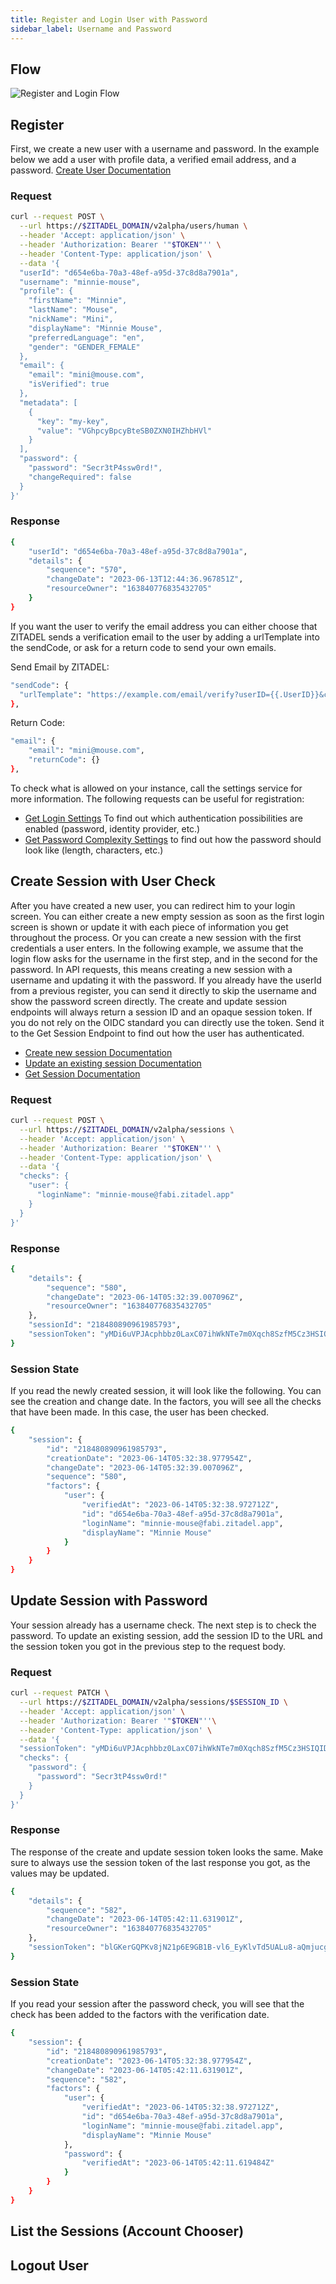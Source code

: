 ```yaml
---
title: Register and Login User with Password
sidebar_label: Username and Password
---
```


## Flow

![Register and Login Flow](/img/guides/login-ui/username-password-flow.png)

## Register

First, we create a new user with a username and password. In the example below we add a user with profile data, a verified email address, and a password.
[Create User Documentation](/apis/resources/user_service/user-service-add-human-user)

### Request

```bash
curl --request POST \
  --url https://$ZITADEL_DOMAIN/v2alpha/users/human \
  --header 'Accept: application/json' \
  --header 'Authorization: Bearer '"$TOKEN"'' \
  --header 'Content-Type: application/json' \
  --data '{
  "userId": "d654e6ba-70a3-48ef-a95d-37c8d8a7901a",
  "username": "minnie-mouse",
  "profile": {
    "firstName": "Minnie",
    "lastName": "Mouse",
    "nickName": "Mini",
    "displayName": "Minnie Mouse",
    "preferredLanguage": "en",
    "gender": "GENDER_FEMALE"
  },
  "email": {
    "email": "mini@mouse.com",
    "isVerified": true
  },
  "metadata": [
    {
      "key": "my-key",
      "value": "VGhpcyBpcyBteSB0ZXN0IHZhbHVl"
    }
  ],
  "password": {
    "password": "Secr3tP4ssw0rd!",
    "changeRequired": false
  }
}'
```

### Response

```bash
{
	"userId": "d654e6ba-70a3-48ef-a95d-37c8d8a7901a",
	"details": {
		"sequence": "570",
		"changeDate": "2023-06-13T12:44:36.967851Z",
		"resourceOwner": "163840776835432705"
	}
}
```

If you want the user to verify the email address you can either choose that ZITADEL sends a verification email to the user by adding a urlTemplate into the sendCode, or ask for a return code to send your own emails.

Send Email by ZITADEL:

```bash
"sendCode": {
  "urlTemplate": "https://example.com/email/verify?userID={{.UserID}}&code={{.Code}}&orgID={{.OrgID}}"
},
```

Return Code:
```bash
"email": {
    "email": "mini@mouse.com",
    "returnCode": {}
},
```

To check what is allowed on your instance, call the settings service for more information.
The following requests can be useful for registration:
- [Get Login Settings](https://zitadel.com/docs/apis/resources/settings_service/settings-service-get-login-settings) To find out which authentication possibilities are enabled (password, identity provider, etc.)
- [Get Password Complexity Settings](https://zitadel.com/docs/apis/resources/settings_service/settings-service-get-password-complexity-settings) to find out how the password should look like (length, characters, etc.)

## Create Session with User Check

After you have created a new user, you can redirect him to your login screen.
You can either create a new empty session as soon as the first login screen is shown or update it with each piece of information you get throughout the process.
Or you can create a new session with the first credentials a user enters.
In the following example, we assume that the login flow asks for the username in the first step, and in the second for the password.
In API requests, this means creating a new session with a username and updating it with the password.
If you already have the userId from a previous register, you can send it directly to skip the username and show the password screen directly.
The create and update session endpoints will always return a session ID and an opaque session token.
If you do not rely on the OIDC standard you can directly use the token.
Send it to the Get Session Endpoint to find out how the user has authenticated.

- [Create new session Documentation](https://zitadel.com/docs/apis/resources/session_service/session-service-create-session)
- [Update an existing session Documentation](https://zitadel.com/docs/apis/resources/session_service/session-service-set-session)
- [Get Session Documentation](https://zitadel.com/docs/apis/resources/session_service/session-service-get-session)

### Request

```bash
curl --request POST \
  --url https://$ZITADEL_DOMAIN/v2alpha/sessions \
  --header 'Accept: application/json' \
  --header 'Authorization: Bearer '"$TOKEN"'' \
  --header 'Content-Type: application/json' \
  --data '{
  "checks": {
    "user": {
      "loginName": "minnie-mouse@fabi.zitadel.app"
    }
  }
}'
```

### Response

```bash
{
	"details": {
		"sequence": "580",
		"changeDate": "2023-06-14T05:32:39.007096Z",
		"resourceOwner": "163840776835432705"
	},
	"sessionId": "218480890961985793",
	"sessionToken": "yMDi6uVPJAcphbbz0LaxC07ihWkNTe7m0Xqch8SzfM5Cz3HSIQIDZ65x1f5Qal0jxz0MEyo-_zYcUg"
}
```

### Session State

If you read the newly created session, it will look like the following.
You can see the creation and change date.
In the factors, you will see all the checks that have been made.
In this case, the user has been checked.

```bash
{
	"session": {
		"id": "218480890961985793",
		"creationDate": "2023-06-14T05:32:38.977954Z",
		"changeDate": "2023-06-14T05:32:39.007096Z",
		"sequence": "580",
		"factors": {
			"user": {
				"verifiedAt": "2023-06-14T05:32:38.972712Z",
				"id": "d654e6ba-70a3-48ef-a95d-37c8d8a7901a",
				"loginName": "minnie-mouse@fabi.zitadel.app",
				"displayName": "Minnie Mouse"
			}
		}
	}
}
```

## Update Session with Password

Your session already has a username check.
The next step is to check the password.
To update an existing session, add the session ID to the URL and the session token you got in the previous step to the request body.

### Request

```bash
curl --request PATCH \
  --url https://$ZITADEL_DOMAIN/v2alpha/sessions/$SESSION_ID \
  --header 'Accept: application/json' \
  --header 'Authorization: Bearer '"$TOKEN"''\
  --header 'Content-Type: application/json' \
  --data '{
  "sessionToken": "yMDi6uVPJAcphbbz0LaxC07ihWkNTe7m0Xqch8SzfM5Cz3HSIQIDZ65x1f5Qal0jxz0MEyo-_zYcUg",
  "checks": {
    "password": {
      "password": "Secr3tP4ssw0rd!"
    }
  }
}'
```

### Response

The response of the create and update session token looks the same.
Make sure to always use the session token of the last response you got, as the values may be updated.

```bash
{
	"details": {
		"sequence": "582",
		"changeDate": "2023-06-14T05:42:11.631901Z",
		"resourceOwner": "163840776835432705"
	},
	"sessionToken": "blGKerGQPKv8jN21p6E9GB1B-vl6_EyKlvTd5UALu8-aQmjucgZxHSXJx3XMFTwT9_Y3VnbOo3gC_Q"
}
```

### Session State
If you read your session after the password check, you will see that the check has been added to the factors with the verification date.

```bash
{
	"session": {
		"id": "218480890961985793",
		"creationDate": "2023-06-14T05:32:38.977954Z",
		"changeDate": "2023-06-14T05:42:11.631901Z",
		"sequence": "582",
		"factors": {
			"user": {
				"verifiedAt": "2023-06-14T05:32:38.972712Z",
				"id": "d654e6ba-70a3-48ef-a95d-37c8d8a7901a",
				"loginName": "minnie-mouse@fabi.zitadel.app",
				"displayName": "Minnie Mouse"
			},
			"password": {
				"verifiedAt": "2023-06-14T05:42:11.619484Z"
			}
		}
	}
}

```

## List the Sessions (Account Chooser)


<SelectAccount/>

## Logout User


<Logout/>
